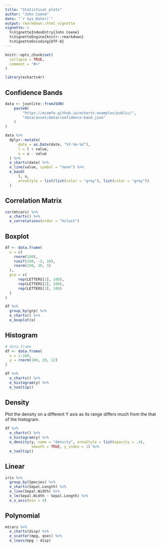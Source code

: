 ```yaml
---
title: "Statistical plots"
author: "John Coene"
date: "`r Sys.Date()`"
output: rmarkdown::html_vignette
vignette: >
  %\VignetteIndexEntry{John Coene}
  %\VignetteEngine{knitr::rmarkdown}
  %\VignetteEncoding{UTF-8}
---
```


```r
knitr::opts_chunk$set(
  collapse = TRUE,
  comment = "#>"
)

library(echarts4r)
```

## Confidence Bands

```r
data <- jsonlite::fromJSON(
    paste0(
        "https://ecomfe.github.io/echarts-examples/public/",
        "data/asset/data/confidence-band.json"
    )
)

data %>% 
  dplyr::mutate(
      date = as.Date(date, "%Y-%m-%d"),
      l = l + value,
      u = u - value
  ) %>% 
  e_charts(date) %>% 
  e_line(value, symbol = "none") %>% 
  e_band(
      l, u, 
      areaStyle = list(list(color = "grey"), list(color = "grey"))
  )
```

## Correlation Matrix

```r
cor(mtcars) %>% 
  e_charts() %>% 
  e_correlations(order = "hclust")
```

## Boxplot

```r
df <- data.frame(
  x = c(
    rnorm(100),
    runif(100, -5, 10),
    rnorm(100, 10, 3)
  ),
  grp = c(
      rep(LETTERS[1], 100),
      rep(LETTERS[2], 100),
      rep(LETTERS[3], 100)
  )
)

df %>% 
  group_by(grp) %>% 
  e_charts() %>% 
  e_boxplot(x)
```

## Histogram

```r
# data.frame
df <- data.frame(
  x = 1:100,
  y = rnorm(100, 20, 12)
)

df %>% 
  e_charts() %>% 
  e_histogram(y) %>% 
  e_tooltip()
```

## Density

Plot the density on a different Y axis as its range differs much from the that of the histogram.

```r
df %>%
  e_charts() %>% 
  e_histogram(y) %>% 
  e_density(y, name = "density", areaStyle = list(opacity = .4), 
            smooth = TRUE, y_index = 1) %>% 
  e_tooltip()
```

## Linear

```r
iris %>% 
  group_by(Species) %>% 
  e_charts(Sepal.Length) %>% 
  e_line(Sepal.Width) %>% 
  e_lm(Sepal.Width ~ Sepal.Length) %>% 
  e_x_axis(min = 4)
```

## Polynomial

```r
mtcars %>% 
  e_charts(disp) %>% 
  e_scatter(mpg, qsec) %>% 
  e_loess(mpg ~ disp)
```
